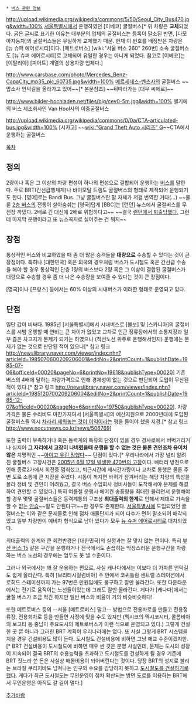  * [[버스 관련 정보]]

http://upload.wikimedia.org/wikipedia/commons/5/50/Seoul_City_Bus470.jpg&width=100%
[[서울특별시]]에서 운행하였던 [이베코] 굴절버스[* 위 차량은 '''교체'''되었다. 굵은 글씨로 표기한 이유는 대부분의 업체의 굴절버스는 등록이 말소된 반면, [다모아자동차]의 굴절버스들은 유일하게 교체했기 때문. 현재 이 번호를 배정받은 차량은 [뉴 슈퍼 에어로시티]이다. [메트로버스] [wiki:"서울 버스 260" 260번] 소속 굴절버스도 [뉴 슈퍼 에어로시티]로 교체되어 유일한 경우는 아니게 되었다. 참고로 [이베코]는 [이탈리아] [피아트] 계열의 상용차량 업체다.]

http://www.carsbase.com/photo/Mercedes_Benz-CapaCity_mp35_pic_60735.jpg&width=100%
[[메르세데스-벤츠]]사의 굴절버스 ~~맙소사 언덕길을 올라가고 있어~~[* 본문참조] ~~뒤따라가는 [대우 씨에로]~~
 
http://www.bilder-hochladen.net/files/big/cev0-5m.jpg&width=100%
벨기에의 버스 제조회사인 Van Hool사의 이중굴절버스

http://upload.wikimedia.org/wikipedia/commons/0/0a/CTA-articulated-bus.jpg&width=100%
[시카고] ~~[[wiki:"Grand Theft Auto 시리즈" G]]~~CTA에서 운행하는 굴절버스 

[[목차]]
== 정의 ==
2량이나 혹은 그 이상의 차량 편성이 하나의 편성으로 결합되어 운행하는 [[버스]]를 말한다. 주로 BRT(간선급행체계)나 바이모달 트램도 굴절버스의 형태로 제작되어 운행되기도 한다. [영어]로는 Bandi Bus. 그냥 굴절버스란 말 자체가 저걸 번역한 거다(...) ~~물론 [[2층 버스]]의 전통이 살아숨쉬는 [영국]답게 [BBC]는 [런던] 뉴스에서 굴절버스를 무진장 까댔다. 2배로 긴 대신에 2배로 위험하다고~~ ~~결국 [http://youtu.be/b9FBKQYvm6c 런던에서 퇴출당했다.] 그런데 마지막 운행이라고 또 뉴스꼭지로 실어주는 건 뭐지~~

== 장점 ==
통상적인 버스와 비교하였을 때 좀 더 많은 승객들을 '''대량으로''' 수송할 수 있다는 것이 큰 장점이다. 특히나 [대한민국] 혹은 외국의 경우처럼 버스가 도시철도 혹은 간선급 수송을 해야 할 경우 통상적인 단층 1량의 버스보다 2량 혹은 그 이상이 결합된 굴절버스가 대량으로 수송할 경우 좀 더 나은 수송량을 보여줄 수 있다는 것이 큰 장점이다. 

[영국]이나 [프랑스] 등에서는 60% 이상의 시내버스가 이러한 형태로 운영되고 있다.

== 단점 ==
일단 값이 비싸다. 1985년 [서울특별시]에서 시내버스로 [볼보] 및 [스카니아]의 굴절버스를 시범 운행할 때 연비는 큰 차이가 없었고 교차로 인근 정류장에서의 소통지장과 일부 좁은 차고지가 문제가 되기는 하였으나 (직선노선 위주로 운행해서인지) 운행에는 문제가 없는 것으로 판단된 적이 있으나[* 참고 링크 http://newslibrary.naver.com/viewer/index.nhn?articleId=1985070600209206001&editNo=2&printCount=1&publishDate=1985-07-06&officeId=00020&pageNo=6&printNo=19618&publishType=00020] 기존 버스의 4배에 달하는 차량가격으로 인해 경제성이 없는 것으로 판단되어 도입이 무산된 적이 있다.[* 참고 링크 http://newslibrary.naver.com/viewer/index.nhn?articleId=1985120700209206004&editNo=2&printCount=1&publishDate=1985-12-07&officeId=00020&pageNo=6&printNo=19750&publishType=00020]. 차량가격은 물론 수리비도 마찬가지여서 [서울특별시]의 예산지원으로 2000년대에 도입된 굴절버스들 역시 [[장비를 정지합니다|차라리 세워놓는 것이 이익]]이라는 평을 들어야 했을 지경.[* 참고 링크 http://www.nocutnews.co.kr/news/506769]

또한 출력이 부족하거나 혹은 동력계의 특유의 단점이 있을 경우 경사로에서 버벅거리거나 심지어 '''그 자리에서 고장이 나버렸을때 운행을 할 수 없는 것은 물론 견인조차 용이치 않은''' 치명적인 ~~[[망했어요|아이고 우린 망했다]]~~ 단점이 있다.[* 우리나라에서 가장 널리 알려진 굴절버스 고장사건은 [http://news.naver.com/main/read.nhn?mode=LSD&mid=sec&sid1=103&oid=001&aid=0001032004 2005년 6월 17일 발생한 470번의 고장]이다. 배터리 방전으로 인해 종로2가에서 회전중 멈춰섰고, 퇴근시간에 세시간가량이나 교차로 통행은 물론 주변 도로 소통에 큰 지장을 주었다. 시동이 꺼지면 바퀴가 잠겨버리는 해당 차량의 특성을 몰라 정비 및 견인이 어려웠고, 결국 버스 수입회사 정비사들이 도착해서야 문제를 해결하여 견인할 수 있었다.] 특히 여름철 운행시 에어컨 송풍량을 최대한 올리면서 운행해야 할 경우 몇몇 굴절버스들은 동력계통의 구조상 '''최대출력의 한계'''로 인해서 제대로 가속을 할 수 없는 [[안습]]~~말도 안된다구!~~한 경우도 존재한다. [[서울특별시]]에 도입되었던 굴절버스는 이와 같은 문제들로 인해 점차 애물단지가 되어 다수가 면허 말소되어 매각되었고 일부 차량만이 예비차 형식으로 남아 있다가 모두 [[뉴 슈퍼 에어로시티]]로 대차되었다.

최대출력의 한계와 큰 회전반경은 [대한민국]의 실정과는 잘 맞지 않는 편이다. 특히 [[부산 버스 15]] 같은 구간을 운행하거나 전국에서도 손꼽히는 막장스러운 운행구간을 자랑하는 버스 노선의 경우에는 엄두도 못 낼 수준이다.

그러나 외국에서는 꽤 잘 운용하는 편으로, 사실 캐나다에서는 이보다 더 가파른 언덕길도 쉽게 올라간다. 특히 [브리티시컬럼비아] 주 안에서 코퀴틀람 센트럴 스테이션에서 로히드 스테이션까지 가는 97번은 만원임에도 불구하고 잘만 올라간다. 또한 다운타운에서는 전기로 움직이는 노선들이있는데 그래도 잘만 올라간다. 게다가 [캐나다]에서는 굴절 버스가 조금 적긴 하지만 일반 버스와 비율이 거의 비슷비슷하다!

또한 메트로버스 등의 --서울 [메트로버스] 말고-- 방법으로 전용차로를 만들고 전용정류장, 전용회차로 등을 만들면 사정에 맞을 수도 있지만 (멕시코의 멕시코시티, 콜롬비아의 보고타 등 중남미 주요도시의 메트로버스가 이런 식으로 운영되고 있다.) 그렇게 건설한 곳 뿐 아니라 그러한 BRT 계획이 우리나라에는 없다. 또 사실 그렇게 BRT 시스템을 지을 경우 건설비용도 많이 든다. 도시철도 건설비용에 비하면 그냥 애교 수준이겠지만.[* BRT 건설비용이 도시철도에 비하면 매우 싼 것은 분명 사실인데, 문제는 도시의 성장이 지속되어 결국 BRT의 수용능력을 초과하고 도시철도를 건설하게 될 경우 기존에 BRT 짓느라 쓴 돈은 사실상 매몰비용이 되어버린다는 것이다. 당장 BRT의 성지로 불리는 브라질 쿠리치바도 넘쳐나는 인구와 수요를 감당하지 못하고 [http://www.globalmasstransit.net/archive.php?id=16722 도시철도를 건설하기로 했다]. 게다가 최근 도시철도는 무인운영이 점차 확산되는 방면 도로를 이용하는 BRT에서 무인운영은 아직도 갈 길이 멀다.]

[[추가바람]]
